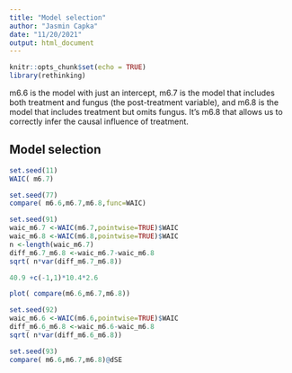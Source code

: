 ```yaml
---
title: "Model selection"
author: "Jasmin Capka"
date: "11/20/2021"
output: html_document
---
```


```r
knitr::opts_chunk$set(echo = TRUE)
library(rethinking)
```

m6.6 is the model with just an intercept, m6.7 is the model that includes both treatment and fungus (the post-treatment variable), and m6.8 is the model that includes treatment but omits fungus. It’s m6.8 that allows us to correctly infer the causal influence of treatment.

## Model selection

```r
set.seed(11)
WAIC( m6.7)
```

```r
set.seed(77)
compare( m6.6,m6.7,m6.8,func=WAIC)
```

```r
set.seed(91)
waic_m6.7 <-WAIC(m6.7,pointwise=TRUE)$WAIC
waic_m6.8 <-WAIC(m6.8,pointwise=TRUE)$WAIC
n <-length(waic_m6.7)
diff_m6.7_m6.8 <-waic_m6.7-waic_m6.8
sqrt( n*var(diff_m6.7_m6.8))
```

```r
40.9 +c(-1,1)*10.4*2.6
```

```r
plot( compare(m6.6,m6.7,m6.8))
```

```r
set.seed(92)
waic_m6.6 <-WAIC(m6.6,pointwise=TRUE)$WAIC
diff_m6.6_m6.8 <-waic_m6.6-waic_m6.8
sqrt( n*var(diff_m6.6_m6.8))
```

```r
set.seed(93)
compare( m6.6,m6.7,m6.8)@dSE
```







































